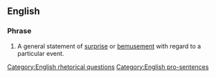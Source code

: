 ==English==

===Phrase===
{{infl|en|phrase|head=[[how]] [[about]] [[that]]}}

# A general statement of [[surprise]] or [[bemusement]] with regard to a particular event.

[[Category:English rhetorical questions]]
[[Category:English pro-sentences]]